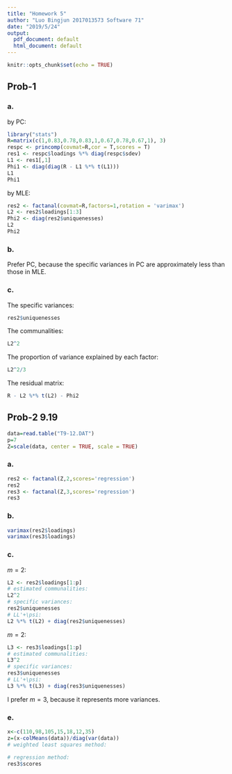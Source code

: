 ```yaml
---
title: "Homework 5"
author: "Luo Bingjun 2017013573 Software 71"
date: "2019/5/24"
output:
  pdf_document: default
  html_document: default
---
```


```r
knitr::opts_chunk$set(echo = TRUE)
```

## Prob-1

### a.
by PC:

```R
library("stats")
R=matrix(c(1,0.83,0.78,0.83,1,0.67,0.78,0.67,1), 3)
respc <- princomp(covmat=R,cor = T,scores = T)
res1 <- respc$loadings %*% diag(respc$sdev)
L1 <- res1[,1]
Phi1 <- diag(diag(R - L1 %*% t(L1)))
L1
Phi1
```

by MLE:
```R
res2 <- factanal(covmat=R,factors=1,rotation = 'varimax')
L2 <- res2$loadings[1:3]
Phi2 <- diag(res2$uniquenesses)
L2
Phi2
```

### b.
Prefer PC, because the specific variances in PC are approximately less than those in MLE.

### c.
The specific variances:
```R
res2$uniquenesses
```

The communalities:
```R
L2^2
```

The proportion of variance explained by each factor:
```R
L2^2/3
```

The residual matrix:
```R
R - L2 %*% t(L2) - Phi2
```

## Prob-2 9.19
```R
data=read.table("T9-12.DAT")
p=7
Z=scale(data, center = TRUE, scale = TRUE)
```

### a.
```R
res2 <- factanal(Z,2,scores='regression')
res2
res3 <- factanal(Z,3,scores='regression')
res3
```

### b.
```R
varimax(res2$loadings)
varimax(res3$loadings)
```

### c.
$m=2$:
```R
L2 <- res2$loadings[1:p]
# estimated communalities:
L2^2
# specific variances:
res2$uniquenesses
# LL'+\psi:
L2 %*% t(L2) + diag(res2$uniquenesses)
```

$m=2$:
```R
L3 <- res3$loadings[1:p]
# estimated communalities:
L3^2
# specific variances:
res3$uniquenesses
# LL'+\psi:
L3 %*% t(L3) + diag(res3$uniquenesses)
```

I prefer $m=3$, because it represents more variances.

### e.
```R
x<-c(110,98,105,15,18,12,35)
z=(x-colMeans(data))/diag(var(data))
# weighted least squares method:

# regression method:
res3$scores
```